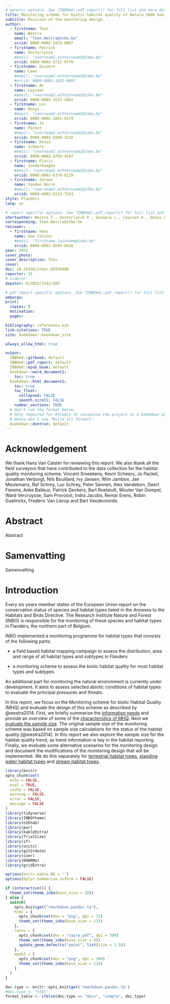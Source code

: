 ```yaml
---
# generic options. See ?INBOmd::pdf_report() for full list and more details.
title: Monitoring scheme for biotic habitat quality of Natura 2000 habitat types in Flanders, Belgium
subtitle: Revision of the monitoring design
author: 
  - firstname: Toon
    name: Westra
    email: "Toon.Westra@inbo.be"
    orcid: 0000-0002-1825-0097
  - firstname: Patrick 
    name: Oosterlynck
    #email: "voornaam2.achternaam2@inbo.be"
    orcid: 0000-0002-5712-0770
  - firstname: Govaere 
    name: Leen
    #email: "voornaam2.achternaam2@inbo.be"
    #orcid: 0000-0002-1825-0097
  - firstname: An 
    name: Leyssen
    #email: "voornaam2.achternaam2@inbo.be"
    orcid: 0000-0003-3537-286X
  - firstname: Luc 
    name: Denys
    #email: "voornaam2.achternaam2@inbo.be"
    orcid: 0000-0002-1841-6579
  - firstname: Jo 
    name: Packet
    #email: "voornaam2.achternaam2@inbo.be"
    orcid: 0000-0001-5590-323X
  - firstname: Kevin 
    name: Scheers
    #email: "voornaam2.achternaam2@inbo.be"
    orcid: 0000-0002-4756-4247
  - firstname: Floris 
    name: Vanderhaeghe
    #email: "voornaam2.achternaam2@inbo.be"
    orcid: 0000-0002-6378-6229
  - firstname: Jeroen 
    name: Vanden Borre
    #email: "voornaam2.achternaam2@inbo.be"
    orcid: 0000-0002-0153-7243
style: Flanders
lang: en

# report specific options. See ?INBOmd::pdf_report() for full list and more details.
shortauthor: Westra T., Oosterlynck P., Govaere L., Leyssen A., Denys L., Packet J., Scheers K., Vanderhaeghe F and Vanden Borre J.
corresponding: Toon.Westra@inbo.be
reviewer:
  - firstnaam: Hans
    name: Van Calster
    #email: "firstname.lastname@inbo.be"
    orcid: 0000-0001-8595-8426
year: 2022
cover_photo:
cover_description: foto
cover:
doi: 10.21436/inbor.85829488
reportnr: 25
# ordernr:
depotnr: D/2022/3241/285

# pdf report specific options. See ?INBOmd::pdf_report() for full list and more details.
embargo:
print:
  copies: 0
  motivation:
  pages:

bibliography: references.bib
link-citations: TRUE
site: bookdown::bookdown_site

always_allow_html: true

output:
  INBOmd::gitbook: default
  INBOmd::pdf_report: default
  INBOmd::epub_book: default
  bookdown::word_document2:
    toc: true
  bookdown::html_document2:
    toc: true
    toc_float:
      collapsed: FALSE
      smooth_scroll: FALSE
    number_sections: TRUE
  # Don't run the format below.
  # Only required for RStudio to recognise the project as a bookdown project.
  # Hence don't use "Build all formats".
  bookdown::dontrun: default
---
```



# Acknowledgement {-}

We thank Hans Van Calster for reviewing this report. We also thank all the field surveyors that have contributed to the data collection for the habitat quality monitoring scheme: Vincent Smeekens, Kevin Scheers, Jo Packet, Jonathan Verborgt, Nils Bouillard, Ivy Jansen, Wim Jambon, Jan Meulemans, Raf Schrey, Luc Schrey, Peter Sannen,
Alex Vandebon, Geert Fierens, Anke Balleux, Patrick Deckers, Bart Roelandt, Wouter Van Gompel, Ward Vercruysse, Sam Provoost, Indra Jacobs, Remar Erens, Robin Guelinckx, Frederic Van Lierop and Bart Vandevoorde.

# Abstract {-}

Abstract

\bdutch

# Samenvatting {-}

Samenvatting

\edutch

# Introduction

Every six years member states of the European Union report on the conservation status of species and habitat types listed in the Annexes to the Habitats and Birds Directive. The Research Institute Nature and Forest (INBO) is responsible for the monitoring of these species and habitat types in Flanders, the northern part of Belgium. 

INBO implemented a monitoring programme for habitat types that consists of the following parts:

+ a field based habitat mapping campaign to assess the distribution, area and range of all habitat types and subtypes in Flanders

+ a monitoring scheme to assess the biotic habitat quality for most habitat types and subtypes

An additional part for monitoring the natural environment is currently under development. It aims to assess selected abiotic conditions of habitat types to evaluate the principal pressures and threats. 

In this report, we focus on the Monitoring scheme for biotic Habitat Quality (MHQ) and evaluate the design of this scheme as described by @westra2014. First, we briefly summarize the [information needs](#information) and provide an overview of some of the [characteristics of MHQ](#overview). Next we [evaluate the sample size](#samplesize). The original sample size of the monitoring scheme was based on sample size calculations for the status of the habitat quality [@westra2014]. In this report we also explore the sample size for the habitat quality trend, as trend information is key in the habitat reporting. Finally, we evaluate some alternative scenarios for the monitoring design and document the modifications of the monitoring design that will be implemented. We do this separately for [terrestrial habitat types](#scenarioterr), [standing water habitat types](#scenariostandwater) and [stream habitat types](#scenariostream).  

```r
library(knitr)
opts_chunk$set(
  echo = FALSE,
  eval = TRUE,
  cache = FALSE,
  warning = FALSE,
  error = FALSE,
  message = FALSE
)
library(tidyverse)
library(INBOtheme)
library(n2khab)
library(pwr)
library(kableExtra)
library(TrialSize)
library(sf)
library(units)
library(git2rdata)
library(simr)
library(DHARMa)
library(gridExtra)

options(knitr.kable.NA = '')
options(dplyr.summarise.inform = FALSE)

if (interactive()) {
  theme_set(theme_inbo(base_size = 10))
} else {
  switch(
    opts_knit$get("rmarkdown.pandoc.to"),
    html = {
      opts_chunk$set(dev = "png", dpi = 72)
      theme_set(theme_inbo(base_size = 12))
    },
    latex = {
      opts_chunk$set(dev = "cairo_pdf", dpi = 300)
      theme_set(theme_inbo(base_size = 9))
      update_geom_defaults("point", list(size = 1.5))
    },
    epub3 = {
      opts_chunk$set(dev = "png", dpi = 300)
      theme_set(theme_inbo(base_size = 12))
    }
  )
}

doc.type <- knitr::opts_knit$get('rmarkdown.pandoc.to')
#doc.type <- "html"
format_table <- ifelse(doc.type == "docx", "simple", doc.type)


```
